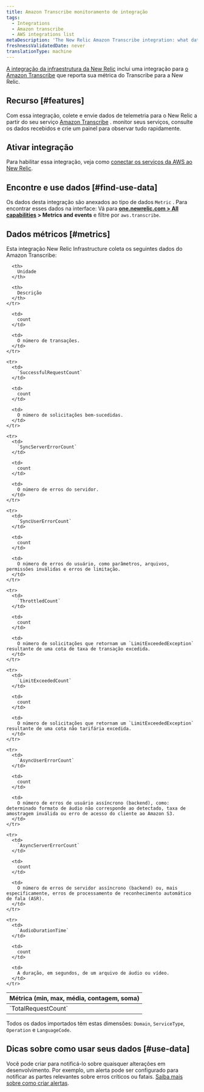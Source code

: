 ```yaml
---
title: Amazon Transcribe monitoramento de integração
tags:
  - Integrations
  - Amazon transcribe
  - AWS integrations list
metaDescription: 'The New Relic Amazon Transcribe integration: what data it reports, and how to enable it.'
freshnessValidatedDate: never
translationType: machine
---
```


[A integração da infraestrutura da New Relic](/docs/infrastructure/introduction-infra-monitoring) inclui uma integração para [o Amazon Transcribe](https://aws.amazon.com/transcribe) que reporta sua métrica do Transcribe para a New Relic.

## Recurso [#features]

Com essa integração, colete e envie dados de telemetria para o New Relic a partir do seu serviço [Amazon Transcribe](https://aws.amazon.com/transcribe/) . monitor seus serviços, consulte os dados recebidos e crie um painel para observar tudo rapidamente.

## Ativar integração

Para habilitar essa integração, veja como [conectar os serviços da AWS ao New Relic](/docs/infrastructure/amazon-integrations/connect/aws-metric-stream/#set-up-metric-stream).

## Encontre e use dados [#find-use-data]

Os dados desta integração são anexados ao tipo de dados `Metric` . Para encontrar esses dados na interface: Vá para <DNT>**[one.newrelic.com &gt; All capabilities](https://one.newrelic.com/all-capabilities) &gt; Metrics and events**</DNT> e filtre por `aws.transcribe`.

## Dados métricos [#metrics]

Esta integração New Relic Infrastructure coleta os seguintes dados do Amazon Transcribe:

<table>
  <thead>
    <tr>
      <th style={{ width: "200px" }}>
        Métrica (min, max, média, contagem, soma)
      </th>

      <th>
        Unidade
      </th>

      <th>
        Descrição
      </th>
    </tr>
  </thead>

  <tbody>
    <tr>
      <td>
        `TotalRequestCount`
      </td>

      <td>
        count
      </td>

      <td>
        O número de transações.
      </td>
    </tr>

    <tr>
      <td>
        `SuccessfulRequestCount`
      </td>

      <td>
        count
      </td>

      <td>
        O número de solicitações bem-sucedidas.
      </td>
    </tr>

    <tr>
      <td>
        `SyncServerErrorCount`
      </td>

      <td>
        count
      </td>

      <td>
        O número de erros do servidor.
      </td>
    </tr>

    <tr>
      <td>
        `SyncUserErrorCount`
      </td>

      <td>
        count
      </td>

      <td>
        O número de erros do usuário, como parâmetros, arquivos, permissões inválidas e erros de limitação.
      </td>
    </tr>

    <tr>
      <td>
        `ThrottledCount`
      </td>

      <td>
        count
      </td>

      <td>
        O número de solicitações que retornam um `LimitExceededException` resultante de uma cota de taxa de transação excedida.
      </td>
    </tr>

    <tr>
      <td>
        `LimitExceededCount`
      </td>

      <td>
        count
      </td>

      <td>
        O número de solicitações que retornam um `LimitExceededException` resultante de uma cota não tarifária excedida.
      </td>
    </tr>

    <tr>
      <td>
        `AsyncUserErrorCount`
      </td>

      <td>
        count
      </td>

      <td>
        O número de erros de usuário assíncrono (backend), como: determinado formato de áudio não corresponde ao detectado, taxa de amostragem inválida ou erro de acesso do cliente ao Amazon S3.
      </td>
    </tr>

    <tr>
      <td>
        `AsyncServerErrorCount`
      </td>

      <td>
        count
      </td>

      <td>
        O número de erros de servidor assíncrono (backend) ou, mais especificamente, erros de processamento de reconhecimento automático de fala (ASR).
      </td>
    </tr>

    <tr>
      <td>
        `AudioDurationTime`
      </td>

      <td>
        count
      </td>

      <td>
        A duração, em segundos, de um arquivo de áudio ou vídeo.
      </td>
    </tr>
  </tbody>
</table>

Todos os dados importados têm estas dimensões: `Domain`, `ServiceType`, `Operation` e `LanguageCode`.

## Dicas sobre como usar seus dados [#use-data]

Você pode criar <InlinePopover type="alerts" />para notificá-lo sobre quaisquer alterações em desenvolvimento. Por exemplo, um alerta pode ser configurado para notificar as partes relevantes sobre erros críticos ou fatais. [Saiba mais sobre como criar alertas](/docs/alerts-applied-intelligence/new-relic-alerts/learn-alerts/introduction-alerts).